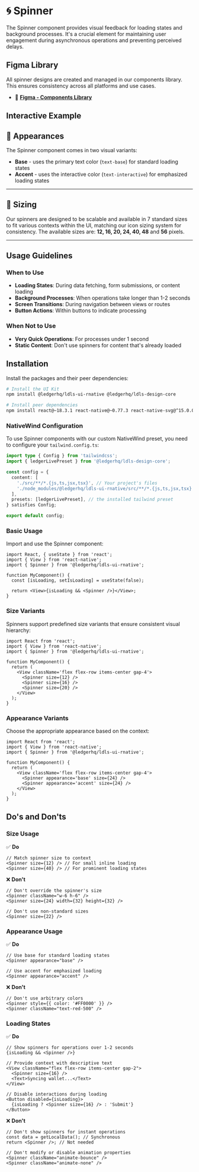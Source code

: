 
<Meta title='Communication/Spinner/Docs' of={SpinnerStories} />

# 🌀 Spinner

<CustomTabs>
  <Tab label="Overview">

The Spinner component provides visual feedback for loading states and background processes. It's a crucial element for maintaining user engagement during asynchronous operations and preventing perceived delays.

## Figma Library

All spinner designs are created and managed in our components library. This ensures consistency across all platforms and use cases.

- 🔗 **[Figma - Components Library](https://www.figma.com/design/JxaLVMTWirCpU0rsbZ30k7/2.-Components-Library?node-id=9023-3681&m=dev)**

## Interactive Example

<Canvas of={SpinnerStories.Basic} />
<Controls of={SpinnerStories.Basic} />

## 🎨 Appearances

The Spinner component comes in two visual variants:

- **Base** - uses the primary text color (`text-base`) for standard loading states
- **Accent** - uses the interactive color (`text-interactive`) for emphasized loading states

<Canvas of={SpinnerStories.AppearanceShowcase} />

---

## 📏 Sizing

Our spinners are designed to be scalable and available in 7 standard sizes to fit various contexts within the UI, matching our icon sizing system for consistency. The available sizes are: **12, 16, 20, 24, 40, 48** and **56** pixels.

<Canvas of={SpinnerStories.SizeShowcase} />

---

## Usage Guidelines

### When to Use

- **Loading States**: During data fetching, form submissions, or content loading
- **Background Processes**: When operations take longer than 1-2 seconds
- **Screen Transitions**: During navigation between views or routes
- **Button Actions**: Within buttons to indicate processing

### When Not to Use

- **Very Quick Operations**: For processes under 1 second
- **Static Content**: Don't use spinners for content that's already loaded

</Tab>
<Tab label="Implementation">

## Installation

Install the packages and their peer dependencies:

```bash
# Install the UI Kit
npm install @ledgerhq/ldls-ui-rnative @ledgerhq/ldls-design-core

# Install peer dependencies
npm install react@~18.3.1 react-native@~0.77.3 react-native-svg@^15.0.0 nativewind@^4.1.23
```

### NativeWind Configuration

To use Spinner components with our custom NativeWind preset, you need to configure your `tailwind.config.ts`:

```typescript
import type { Config } from 'tailwindcss';
import { ledgerLivePreset } from '@ledgerhq/ldls-design-core';

const config = {
  content: [
    './src/**/*.{js,ts,jsx,tsx}', // Your project's files
    './node_modules/@ledgerhq/ldls-ui-rnative/src/**/*.{js,ts,jsx,tsx}', // Ledger UI Kit components
  ],
  presets: [ledgerLivePreset], // the installed tailwind preset
} satisfies Config;

export default config;
```

### Basic Usage

Import and use the Spinner component:

```tsx
import React, { useState } from 'react';
import { View } from 'react-native';
import { Spinner } from '@ledgerhq/ldls-ui-rnative';

function MyComponent() {
  const [isLoading, setIsLoading] = useState(false);

  return <View>{isLoading && <Spinner />}</View>;
}
```

### Size Variants

Spinners support predefined size variants that ensure consistent visual hierarchy:

```tsx
import React from 'react';
import { View } from 'react-native';
import { Spinner } from '@ledgerhq/ldls-ui-rnative';

function MyComponent() {
  return (
    <View className='flex flex-row items-center gap-4'>
      <Spinner size={12} />
      <Spinner size={16} />
      <Spinner size={20} />
    </View>
  );
}
```

### Appearance Variants

Choose the appropriate appearance based on the context:

```tsx
import React from 'react';
import { View } from 'react-native';
import { Spinner } from '@ledgerhq/ldls-ui-rnative';

function MyComponent() {
  return (
    <View className='flex flex-row items-center gap-4'>
      <Spinner appearance='base' size={24} />
      <Spinner appearance='accent' size={24} />
    </View>
  );
}
```

## Do's and Don'ts

### Size Usage

✅ **Do**

```tsx
// Match spinner size to context
<Spinner size={12} /> // For small inline loading
<Spinner size={40} /> // For prominent loading states
```

❌ **Don't**

```tsx
// Don't override the spinner's size
<Spinner className="w-6 h-6" />
<Spinner size={24} width={32} height={32} />

// Don't use non-standard sizes
<Spinner size={22} />
```

### Appearance Usage

✅ **Do**

```tsx
// Use base for standard loading states
<Spinner appearance="base" />

// Use accent for emphasized loading
<Spinner appearance="accent" />
```

❌ **Don't**

```tsx
// Don't use arbitrary colors
<Spinner style={{ color: '#FF0000' }} />
<Spinner className="text-red-500" />
```

### Loading States

✅ **Do**

```tsx
// Show spinners for operations over 1-2 seconds
{isLoading && <Spinner />}

// Provide context with descriptive text
<View className="flex flex-row items-center gap-2">
  <Spinner size={16} />
  <Text>Syncing wallet...</Text>
</View>

// Disable interactions during loading
<Button disabled={isLoading}>
  {isLoading ? <Spinner size={16} /> : 'Submit'}
</Button>
```

❌ **Don't**

```tsx
// Don't show spinners for instant operations
const data = getLocalData(); // Synchronous
return <Spinner />; // Not needed

// Don't modify or disable animation properties
<Spinner className="animate-bounce" />
<Spinner className="animate-none" />
```

</Tab>
</CustomTabs>
